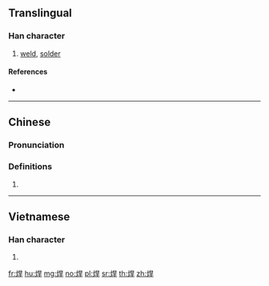 ==Translingual==

===Han character===
{{Han char|rn=86|rad=火|as=07|sn=11|four=96841|canj=FAMJ}}

# [[weld]], [[solder]]

====References====
* {{Han ref|kx=0673.010|dkj=19077|dj=1081.050|hdz=32204.080|uh=710A|ud=28938|bh=B26B|bd=45675}}

----

==Chinese==
{{zh-forms}}

===Pronunciation===
{{zh-pron
|m=hàn
|c=hon6,hon2
|h=pfs=
|md=
|mn=hān
|w=
|mc=y
|oc=y
|cat=
}}

===Definitions===
{{zh-hanzi}}

# {{rfdef|lang=zh}}

----

==Vietnamese==

===Han character===
{{vi-hantu|[[hãn]], [[hàn]]|rs=火07}}

# {{defn|lang=vi|sort=火07}}

[[fr:焊]]
[[hu:焊]]
[[mg:焊]]
[[no:焊]]
[[pl:焊]]
[[sr:焊]]
[[th:焊]]
[[zh:焊]]
